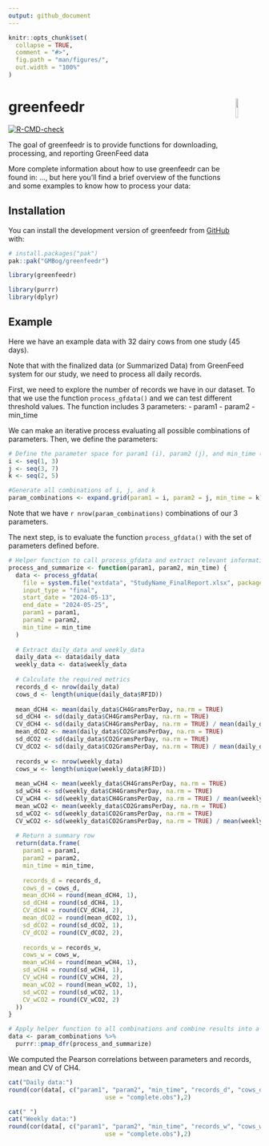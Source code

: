 ```yaml
---
output: github_document
---
```

<!-- README.md is generated from README.Rmd. Please edit that file -->

```r
knitr::opts_chunk$set(
  collapse = TRUE,
  comment = "#>",
  fig.path = "man/figures/",
  out.width = "100%"
)
```

# greenfeedr <img src="man/figures/GFSticker.png" align="right" width="10%"/>

<!-- badges: start -->
[![R-CMD-check](https://github.com/GMBog/greenfeedr/actions/workflows/R-CMD-check.yaml/badge.svg)](https://github.com/GMBog/greenfeedr/actions/workflows/R-CMD-check.yaml)
<!-- badges: end -->

The goal of greenfeedr is to provide functions for downloading, processing, and reporting GreenFeed data

More complete information about how to use greenfeedr can be found in: ..., but here you'll find a brief overview of the functions and some examples to know how to process your data: 

## Installation

You can install the development version of greenfeedr from [GitHub](https://github.com/GMBog/greenfeedr) with:

``` r
# install.packages("pak")
pak::pak("GMBog/greenfeedr")
```

```r
library(greenfeedr)
```

```r
library(purrr)
library(dplyr)
```

## Example

Here we have an example data with 32 dairy cows from one study (45 days).

Note that with the finalized data (or Summarized Data) from GreenFeed system for our study, we need to process all daily records.

First, we need to explore the number of records we have in our dataset. To that we use the function `process_gfdata()` and we can test different threshold values.
The function includes 3 parameters:
  - param1
  - param2
  - min_time

We can make an iterative process evaluating all possible combinations of parameters. Then, we define the parameters:

```r
# Define the parameter space for param1 (i), param2 (j), and min_time (k):
i <- seq(1, 3)
j <- seq(3, 7)
k <- seq(2, 5)

#Generate all combinations of i, j, and k
param_combinations <- expand.grid(param1 = i, param2 = j, min_time = k)

```

Note that we have `r nrow(param_combinations)` combinations of our 3 parameters.

The next step, is to evaluate the function `process_gfdata()` with the set of parameters defined before.

```r
# Helper function to call process_gfdata and extract relevant information
process_and_summarize <- function(param1, param2, min_time) {
  data <- process_gfdata(
    file = system.file("extdata", "StudyName_FinalReport.xlsx", package = "greenfeedr"), 
    input_type = "final",
    start_date = "2024-05-13", 
    end_date = "2024-05-25", 
    param1 = param1, 
    param2 = param2, 
    min_time = min_time
  )
  
  # Extract daily_data and weekly_data
  daily_data <- data$daily_data
  weekly_data <- data$weekly_data
  
  # Calculate the required metrics
  records_d <- nrow(daily_data)
  cows_d <- length(unique(daily_data$RFID))
  
  mean_dCH4 <- mean(daily_data$CH4GramsPerDay, na.rm = TRUE)
  sd_dCH4 <- sd(daily_data$CH4GramsPerDay, na.rm = TRUE)
  CV_dCH4 <- sd(daily_data$CH4GramsPerDay, na.rm = TRUE) / mean(daily_data$CH4GramsPerDay, na.rm = TRUE)
  mean_dCO2 <- mean(daily_data$CO2GramsPerDay, na.rm = TRUE)
  sd_dCO2 <- sd(daily_data$CO2GramsPerDay, na.rm = TRUE)
  CV_dCO2 <- sd(daily_data$CO2GramsPerDay, na.rm = TRUE) / mean(daily_data$CO2GramsPerDay, na.rm = TRUE)
  
  records_w <- nrow(weekly_data)
  cows_w <- length(unique(weekly_data$RFID))
  
  mean_wCH4 <- mean(weekly_data$CH4GramsPerDay, na.rm = TRUE)
  sd_wCH4 <- sd(weekly_data$CH4GramsPerDay, na.rm = TRUE) 
  CV_wCH4 <- sd(weekly_data$CH4GramsPerDay, na.rm = TRUE) / mean(weekly_data$CH4GramsPerDay, na.rm = TRUE)
  mean_wCO2 <- mean(weekly_data$CO2GramsPerDay, na.rm = TRUE)
  sd_wCO2 <- sd(weekly_data$CO2GramsPerDay, na.rm = TRUE)
  CV_wCO2 <- sd(weekly_data$CO2GramsPerDay, na.rm = TRUE) / mean(weekly_data$CO2GramsPerDay, na.rm = TRUE)
  
  # Return a summary row
  return(data.frame(
    param1 = param1,
    param2 = param2,
    min_time = min_time,
    
    records_d = records_d,
    cows_d = cows_d,
    mean_dCH4 = round(mean_dCH4, 1),
    sd_dCH4 = round(sd_dCH4, 1),
    CV_dCH4 = round(CV_dCH4, 2),
    mean_dCO2 = round(mean_dCO2, 1),
    sd_dCO2 = round(sd_dCO2, 1),
    CV_dCO2 = round(CV_dCO2, 2),
    
    records_w = records_w,
    cows_w = cows_w,
    mean_wCH4 = round(mean_wCH4, 1),
    sd_wCH4 = round(sd_wCH4, 1),
    CV_wCH4 = round(CV_wCH4, 2),
    mean_wCO2 = round(mean_wCO2, 1),
    sd_wCO2 = round(sd_wCO2, 1),
    CV_wCO2 = round(CV_wCO2, 2)
  ))
}
```

```r
# Apply helper function to all combinations and combine results into a data frame
data <- param_combinations %>%
  purrr::pmap_dfr(process_and_summarize)
```

We computed the Pearson correlations between parameters and records, mean and CV of CH4. 

```r

cat("Daily data:")
round(cor(data[, c("param1", "param2", "min_time", "records_d", "cows_d", "mean_dCH4", "CV_dCH4")], 
                           use = "complete.obs"),2)

cat(" ")
cat("Weekly data:")
round(cor(data[, c("param1", "param2", "min_time", "records_w", "cows_w", "mean_wCH4", "CV_wCH4")], 
                           use = "complete.obs"),2)

```
